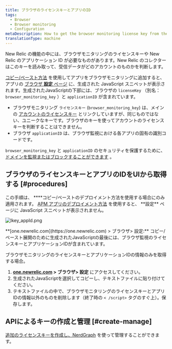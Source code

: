 ```yaml
---
title: ブラウザのライセンスキーとアプリのID
tags:
  - Browser
  - Browser monitoring
  - Configuration
metaDescription: How to get the browser monitoring license key from the UI.
translationType: machine
---
```



New Relic の機能の中には、ブラウザモニタリングのライセンスキーや New Relic のアプリケーション ID が必要なものがあります。New Relic のコレクターはこのキーを読み取って、受信データがどのアカウントのものかを判断します。

[コピー/ペースト方法](/docs/browser/new-relic-browser/installation-configuration/adding-apps-new-relic-browser#copy-paste-app) を使用してアプリをブラウザモニタリングに追加すると、アプリの [ブラウザ **設定** ページ](/docs/browser/new-relic-browser/installation-configuration/browser-settings-ui-options-browser-monitoring) に、生成された JavaScript スニペットが表示されます。生成されたJavaScriptの下部には、ブラウザの `licenseKey` （別名： `browser_monitoring_key` ）と `applicationID` が含まれています。

* ブラウザモニタリング `ライセンスキー` (`browser_monitoring_key`) は、メインの [アカウントのライセンスキー](/docs/accounts/accounts-billing/account-setup/new-relic-license-key/) とリンクしていますが、同じものではない、ユニークなキーです。ブラウザのキーを使ってアカウントのライセンスキーを判断することはできません。
* ブラウザ `applicationID` は、ブラウザ監視における各アプリの固有の識別コードです。

`browser_monitoring_key` と `applicationID` のセキュリティを保護するために、 [ドメインを監視またはブロックすることができます](/docs/browser/new-relic-browser/installation-configuration/monitor-or-block-specific-domains) 。

## ブラウザのライセンスキーとアプリのIDをUIから取得する [#procedures]

この手順は、 \***\*コピー/ペーストのデプロイメント方法を使用する場合にのみ適用されます。 [APM アプリのデプロイメント方法](/docs/browser/new-relic-browser/installation-configuration/adding-apps-new-relic-browser) を使用すると、 **設定\*\* ページに JavaScript スニペットが表示されません。

<img
  src={lkeyAppId}
  title="lkey_appId.png"
  alt="lkey_appId.png"
/>

<figcaption>
  **[one.newrelic.com](https://one.newrelic.com) > ブラウザ> 設定:** コピー/ペースト展開のために生成されたJavaScriptの最後には、ブラウザ監視のライセンスキーとアプリケーションIDが含まれています。
</figcaption>

ブラウザモニタリングのライセンスキーとアプリケーションIDの情報のみを取得する場合。

1. **[one.newrelic.com](https://one.newrelic.com) > ブラウザ> 設定** にアクセスしてください。
2. 生成されたJavaScriptを選択してコピーし、テキストファイルに貼り付けてください。
3. テキストファイルの中で、ブラウザモニタリングのライセンスキーとアプリIDの情報以外のものを削除します（終了時の `< /script>` タグのすぐ上）。保存します。

## APIによるキーの作成と管理 [#create-manage]

[追加のライセンスキーを作成し、NerdGraph](/docs/apis/nerdgraph/examples/use-nerdgraph-manage-license-keys-personal-api-keys) を使って管理することができます。
